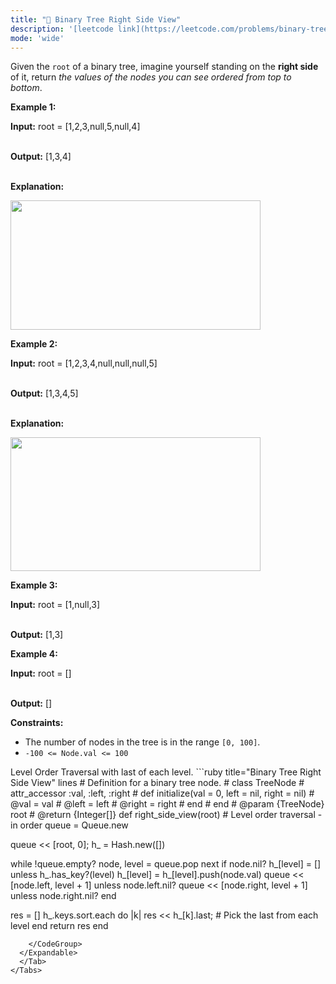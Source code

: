 ```yaml
---
title: "🧀 Binary Tree Right Side View"
description: '[leetcode link](https://leetcode.com/problems/binary-tree-right-side-view/description/)'
mode: 'wide'
---
```

<Tabs>
  <Tab title="Question" icon="circle-question" iconType="regular">
    <Card>
      <p>Given the <code>root</code> of a binary tree, imagine yourself standing on the <strong>right side</strong> of it, return <em>the values of the nodes you can see ordered from top to bottom</em>.</p>   <p><strong class="example">Example 1:</strong></p>  <div class="example-block"> <p><strong>Input:</strong> <span class="example-io">root = [1,2,3,null,5,null,4]</span></p>  <p><br/> <strong>Output:</strong> <span class="example-io">[1,3,4]</span></p>  <p><br/> <strong>Explanation:</strong></p>  <p><img alt="" src="https://assets.leetcode.com/uploads/2024/11/24/tmpd5jn43fs-1.png" style="width: 400px; height: 207px;" /></p> </div>  <p><strong class="example">Example 2:</strong></p>  <div class="example-block"> <p><strong>Input:</strong> <span class="example-io">root = [1,2,3,4,null,null,null,5]</span></p>  <p><br/> <strong>Output:</strong> <span class="example-io">[1,3,4,5]</span></p>  <p><br/> <strong>Explanation:</strong></p>  <p><img alt="" src="https://assets.leetcode.com/uploads/2024/11/24/tmpkpe40xeh-1.png" style="width: 400px; height: 214px;" /></p> </div>  <p><strong class="example">Example 3:</strong></p>  <div class="example-block"> <p><strong>Input:</strong> <span class="example-io">root = [1,null,3]</span></p>  <p><br/> <strong>Output:</strong> <span class="example-io">[1,3]</span></p> </div>  <p><strong class="example">Example 4:</strong></p>  <div class="example-block"> <p><strong>Input:</strong> <span class="example-io">root = []</span></p>  <p><br/> <strong>Output:</strong> <span class="example-io">[]</span></p> </div>   <p><strong>Constraints:</strong></p>  <ul>  <li>The number of nodes in the tree is in the range <code>[0, 100]</code>.</li>  <li><code>-100 &lt;= Node.val &lt;= 100</code></li> </ul> 
    </Card>
  </Tab>
  <Tab title="Solution" icon="lightbulb" iconType="regular" >
    <Card>
      Level Order Traversal with last of each level.
</Card>
  <Expandable title="code">
    <CodeGroup dropdown>
```ruby title="Binary Tree Right Side View" lines
# Definition for a binary tree node.
# class TreeNode
#     attr_accessor :val, :left, :right
#     def initialize(val = 0, left = nil, right = nil)
#         @val = val
#         @left = left
#         @right = right
#     end
# end
# @param {TreeNode} root
# @return {Integer[]}
def right_side_view(root)
  # Level order traversal - in order
  queue = Queue.new

  queue << [root, 0];
  h_ = Hash.new([])
  
  while !queue.empty?
    node, level = queue.pop
    next if node.nil?
    h_[level] = [] unless h_.has_key?(level)
    h_[level] = h_[level].push(node.val)
    queue << [node.left, level + 1] unless node.left.nil?
    queue << [node.right, level + 1] unless node.right.nil?
  end

  res = []
  h_.keys.sort.each do |k|
    res << h_[k].last; # Pick the last from each level
  end
  return res
end


```
    </CodeGroup>
  </Expandable>
  </Tab>
</Tabs>